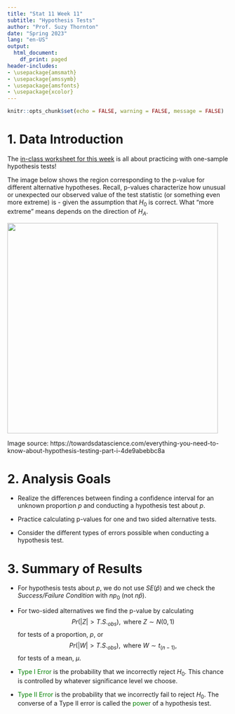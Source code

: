 ```yaml
---
title: "Stat 11 Week 11"
subtitle: "Hypothesis Tests" 
author: "Prof. Suzy Thornton"
date: "Spring 2023"
lang: "en-US"
output:
  html_document:
    df_print: paged
header-includes:
- \usepackage{amsmath}
- \usepackage{amssymb}
- \usepackage{amsfonts}
- \usepackage{xcolor}
---
```


```r
knitr::opts_chunk$set(echo = FALSE, warning = FALSE, message = FALSE)
```



# 1. Data Introduction 

The [in-class worksheet for this week](https://profsuzy.github.io/Stat11/wk11-wksheet.html) is all about practicing with one-sample hypothesis tests!

The image below shows the region corresponding to the p-value for different alternative hypotheses. Recall, p-values characterize how unusual or unexpected our observed value of the test statistic (or something even more extreme) is - given the assumption that $H_0$ is correct. What "more extreme" means depends on the direction of $H_A$.   

![](./images/wk11-hypothesis.png){height=5in} 

Image source: https://towardsdatascience.com/everything-you-need-to-know-about-hypothesis-testing-part-i-4de9abebbc8a 

# 2. Analysis Goals  

* Realize the differences between finding a confidence interval for an unknown proportion $p$ and conducting a hypothesis test about $p$. 

* Practice calculating p-values for one and two sided alternative tests. 

* Consider the different types of errors possible when conducting a hypothesis test. 


# 3. Summary of Results  

* For hypothesis tests about $p$, we do not use $SE(\hat{p})$ and we check the *Success/Failure Condition* with $np_0$ (not  $n\hat{p}$). 

* For two-sided alternatives we find the p-value by calculating 
$$Pr(|Z|> T.S._{obs}), \text{ where $Z\sim N(0,1)$}$$
for tests of a proportion, $p$, or
$$Pr(|W| > T.S._{obs}), \text{ where $W \sim t_{(n-1)}$},$$
for tests of a mean, $\mu$. 

* <span style="color:green">Type I Error</span> is the probability that we incorrectly reject $H_0$. This chance is controlled by whatever significance level we choose. 
  
* <span style="color:green">Type II Error</span> is the probability that we incorrectly fail to reject $H_0$. The converse of a Type II error is called the <span style="color:green">power</span> of a hypothesis test.   
